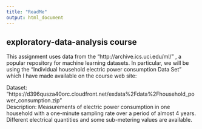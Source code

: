 ```yaml
---
title: "ReadMe"
output: html_document
---
```


## exploratory-data-analysis course

This assignment uses data from the "http://archive.ics.uci.edu/ml/" , a popular repository for machine learning datasets. In particular, we will be using the "Individual household electric power consumption Data Set" which I have made available on the course web site:  

  Dataset: "https://d396qusza40orc.cloudfront.net/exdata%2Fdata%2Fhousehold_power_consumption.zip"       
  Description: Measurements of electric power consumption in one household with a one-minute sampling rate over a period of almost 4 years. Different electrical quantities and some sub-metering values are available.